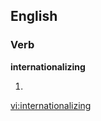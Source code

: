 
==English==

===Verb===
'''internationalizing'''

# {{present participle of|[[internationalize]]}}

[[vi:internationalizing]]